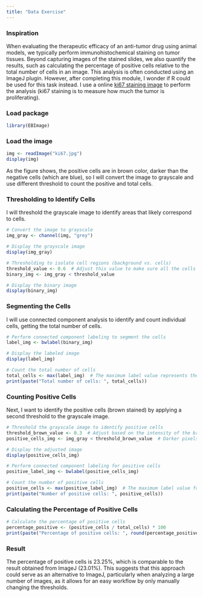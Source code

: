 ```yaml
---
title: "Data Exercise"
---
```


### Inspiration

When evaluating the therapeutic efficacy of an anti-tumor drug using animal models, we typically perform immunohistochemical staining on tumor tissues. Beyond capturing images of the stained slides, we also quantify the results, such as calculating the percentage of positive cells relative to the total number of cells in an image. This analysis is often conducted using an ImageJ plugin. However, after completing this module, I wonder if R could be used for this task instead. I use a online [ki67 staining image](https://molecular.pathology.ufl.edu/2017/06/05/ki67-ihc-single-stain-on-human-tumor-slide/) to perform the analysis (ki67 staining is to measure how much the tumor is proliferating).

### Load package

```r
library(EBImage)
```

### Load the image

```r
img <- readImage("ki67.jpg")
display(img)
```

As the figure shows, the positive cells are in brown color, darker than the negative cells (which are blue), so I will convert the image to grayscale and use different threshold to count the positive and total cells.

### Thresholding to Identify Cells
I will threshold the grayscale image to identify areas that likely correspond to cells.

```r
# Convert the image to grayscale
img_gray <- channel(img, "grey")

# Display the grayscale image
display(img_gray)

# Thresholding to isolate cell regions (background vs. cells)
threshold_value <- 0.6  # Adjust this value to make sure all the cells will be counted
binary_img <- img_gray < threshold_value

# Display the binary image
display(binary_img)
```


### Segmenting the Cells

I will use connected component analysis to identify and count individual cells, getting the total number of cells.
```r
# Perform connected component labeling to segment the cells
label_img <- bwlabel(binary_img)

# Display the labeled image
display(label_img)

# Count the total number of cells
total_cells <- max(label_img)  # The maximum label value represents the total number of cells
print(paste("Total number of cells: ", total_cells))
```

### Counting Positive Cells
Next, I want to identify the positive cells (brown stained) by applying a second threshold to the grayscale image.

```r
# Threshold the grayscale image to identify positive cells
threshold_brown_value <- 0.3  # Adjust based on the intensity of the brown staining
positive_cells_img <- img_gray < threshold_brown_value  # Darker pixels are considered positive

# Display the adjusted image
display(positive_cells_img)

# Perform connected component labeling for positive cells
positive_label_img <- bwlabel(positive_cells_img)

# Count the number of positive cells
positive_cells <- max(positive_label_img)  # The maximum label value for positive cells
print(paste("Number of positive cells: ", positive_cells))
```

### Calculating the Percentage of Positive Cells

```r
# Calculate the percentage of positive cells
percentage_positive <- (positive_cells / total_cells) * 100
print(paste("Percentage of positive cells: ", round(percentage_positive, 2), "%"))
```

### Result

The percentage of positive cells is 23.25%, which is comparable to the result obtained from ImageJ (23.01%). This suggests that this approach could serve as an alternative to ImageJ, particularly when analyzing a large number of images, as it allows for an easy workflow by only manually changing the thresholds. 